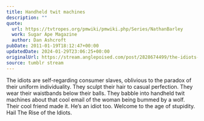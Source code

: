 ```yaml
---
title: Handheld twit machines
description: ""
quote:
  url: https://tvtropes.org/pmwiki/pmwiki.php/Series/NathanBarley
  work: Sugar Ape Magazine
  author: Dan Ashcroft
pubDate: 2011-01-19T18:12:47+00:00
updatedDate: 2024-01-29T23:06:25+00:00
originalUrl: https://stream.anglepoised.com/post/2828674499/the-idiots-are-self-regarding-consumer-slaves
source: tumblr stream
---
```


The idiots are self-regarding consumer slaves, oblivious to the paradox of their uniform individuality. They sculpt their hair to casual perfection. They wear their waistbands below their balls. They babble into handheld twit machines about that cool email of the woman being bummed by a wolf. Their cool friend made it. He’s an idiot too. Welcome to the age of stupidity. Hail The Rise of the Idiots.
